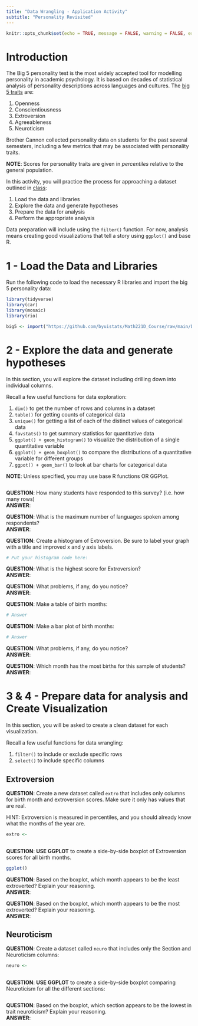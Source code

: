 ```yaml
---
title: "Data Wrangling - Application Activity"
subtitle: "Personality Revisited"
---
```

```r
knitr::opts_chunk$set(echo = TRUE, message = FALSE, warning = FALSE, error = TRUE)
```


# Introduction

The Big 5 personality test is the most widely accepted tool for modelling personality in academic psychology.  It is based on decades of statistical analysis of personality descriptions across languages and cultures.  The [big 5 traits](https://en.wikipedia.org/wiki/Big_Five_personality_traits)  are:

1. Openness
2. Conscientiousness
3. Extroversion
4. Agreeableness
5. Neuroticism

Brother Cannon collected personality data on students for the past several semesters, including a few metrics that may be associated with personality traits.  

__NOTE__:  Scores for personality traits are given in *percentiles* relative to the general population.  

In this activity, you will practice the process for approaching a dataset outlined in [class](https://byuistats.github.io/Math221D_Course/2-Tidy_Data/05-Exploring_New_Data_with_Tidyverse.html):

  1. Load the data and libraries
  2. Explore the data and generate hypotheses
  3. Prepare the data for analysis
  4. Perform the appropriate analysis
  
Data preparation will include using the `filter()` function.  For now, analysis means creating good visualizations that tell a story using `ggplot()` and base R.  

# 1 - Load the Data and Libraries

Run the following code to load the necessary R libraries and import the big 5 personality data:  

```r
library(tidyverse)
library(car)
library(mosaic)
library(rio)

big5 <- import("https://github.com/byuistats/Math221D_Course/raw/main/Data/All_class_combined_personality_data.csv") %>% tibble()

```


# 2 - Explore the data and generate hypotheses

In this section, you will explore the dataset including drilling down into individual columns.  

Recall a few useful functions for data exploration:

1. `dim()` to get the number of rows and columns in a dataset
2. `table()` for getting counts of categorical data
3. `unique()` for getting a list of each of the distinct values of categorical data
4. `favstats()` to get summary statistics for quantitative data
5. `ggplot() + geom_histogram()` to visualize the distribution of a single quantitative variable
6. `ggplot() + geom_boxplot()`   to compare the distributions of a quantitative variable for different groups
7. `ggpot() + geom_bar()` to look at bar charts for categorical data

__NOTE__:  Unless specified, you may use base R functions OR GGPlot.  

```r

```


__QUESTION__:  How many students have responded to this survey? (i.e. how many rows)  
__ANSWER__:  

__QUESTION__:  What is the maximum number of languages spoken among respondents?  
__ANSWER__:  

__QUESTION__:  Create a histogram of Extroversion. Be sure to label your graph with a title and improved x and y axis labels.   
```r
# Put your histogram code here:  

```


__QUESTION__:  What is the highest score for Extroversion?      
__ANSWER__:  

__QUESTION__:  What problems, if any, do you notice?  
__ANSWER__:  

__QUESTION__:  Make a table of birth months:
```r
# Answer

```


__QUESTION__:  Make a bar plot of birth months:
```r

# Answer

```


__QUESTION__:  What problems, if any, do you notice?  
__ANSWER__:  


__QUESTION__:  Which month has the most births for this sample of students?  
__ANSWER__:  


# 3 & 4 - Prepare data for analysis and Create Visualization

In this section, you will be asked to create a clean dataset for each visualization.  

Recall a few useful functions for data wrangling:

1. `filter()` to include or exclude specific rows
2. `select()` to include specific columns

## Extroversion

__QUESTION__:  Create a new dataset called `extro` that includes only columns for birth month and extroversion scores.  Make sure it only has values that are real.  

HINT: Extroversion is measured in percentiles, and you should already know what the months of the year are.

```r

extro <- 
  
```

__QUESTION__:  **USE GGPLOT** to create a side-by-side boxplot of Extroversion scores for all birth months.

```r

ggplot()

```

__QUESTION__:  Based on the boxplot, which month appears to be the least extroverted?  Explain your reasoning.  
__ANSWER__:  

__QUESTION__:    Based on the boxplot, which month appears to be the most extroverted?  Explain your reasoning.  
__ANSWER__:  


## Neuroticism

__QUESTION__:  Create a dataset called `neuro` that includes only the Section and Neuroticism columns:  

```r

neuro <- 
  
```

__QUESTION__:  **USE GGPLOT** to create a side-by-side boxplot comparing Neuroticism for all the different sections:

```r


```

__QUESTION__:    Based on the boxplot, which section appears to be the lowest in trait neuroticism?  Explain your reasoning.  
__ANSWER__:  


